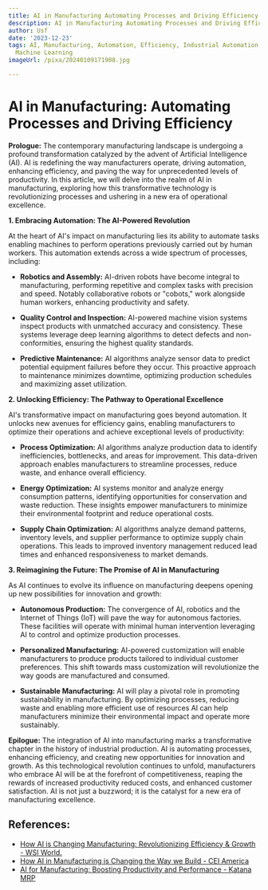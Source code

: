 ```yaml
---
title: AI in Manufacturing Automating Processes and Driving Efficiency
description: AI in Manufacturing Automating Processes and Driving Efficiency
author: Usf
date: '2023-12-23'
tags: AI, Manufacturing, Automation, Efficiency, Industrial Automation, Robotics,
  Machine Learning
imageUrl: /pixa/20240109171908.jpg

---
```

# AI in Manufacturing: Automating Processes and Driving Efficiency

**Prologue:**
The  contemporary manufacturing  landscape is undergoing a profound transformation catalyzed by the advent of Artificial Intelligence (AI).  AI is redefining the way manufacturers operate, driving  automation, enhancing efficiency, and  paving the way for unprecedented levels of productivity. In this article, we will delve into the realm of AI in manufacturing, exploring  how this transformative technology is revolutionizing processes and  ushering in a new era of  operational excellence.

**1. Embracing  Automation: The AI-Powered  Revolution**

At  the heart of AI's impact on manufacturing lies  its ability to automate tasks enabling machines to  perform operations previously carried out by human workers. This automation extends across a wide  spectrum of processes, including:

- **Robotics and Assembly:** AI-driven robots have become integral to manufacturing, performing repetitive and complex tasks with precision and speed. Notably collaborative robots or "cobots," work alongside human workers, enhancing productivity  and safety.

- **Quality Control  and Inspection:** AI-powered machine vision systems inspect products with unmatched accuracy and consistency. These systems leverage deep learning algorithms to detect defects and non-conformities, ensuring the highest quality standards.

- **Predictive Maintenance:** AI algorithms  analyze  sensor data to predict potential equipment failures before they occur. This proactive approach to maintenance minimizes downtime, optimizing production schedules and maximizing asset utilization.

**2. Unlocking  Efficiency: The Pathway to Operational Excellence**

AI's transformative  impact on manufacturing goes beyond automation. It unlocks new avenues for efficiency gains, enabling manufacturers to optimize their operations and achieve  exceptional levels of productivity:

- **Process  Optimization:** AI algorithms  analyze production data  to identify inefficiencies, bottlenecks, and areas for improvement. This data-driven approach enables manufacturers to  streamline processes, reduce waste, and enhance overall efficiency.

-  **Energy Optimization:** AI systems monitor  and analyze energy consumption patterns, identifying opportunities for conservation and waste reduction. These  insights empower manufacturers to minimize their  environmental footprint and  reduce operational costs.

- **Supply Chain Optimization:** AI algorithms analyze  demand patterns, inventory levels, and supplier performance  to optimize  supply chain operations. This leads to improved inventory management reduced lead times and enhanced responsiveness to market demands.

**3. Reimagining the Future: The Promise of AI in Manufacturing**

As AI continues to evolve its influence on manufacturing deepens opening up new possibilities for innovation and growth:

- **Autonomous Production:** The convergence of  AI, robotics and the Internet of Things (IoT) will pave the way for  autonomous factories. These  facilities will  operate with minimal human  intervention leveraging AI to control and optimize production processes.

- **Personalized Manufacturing:** AI-powered customization will enable manufacturers to produce products tailored to individual customer  preferences. This shift towards mass customization will revolutionize the  way goods  are manufactured and consumed.

- **Sustainable Manufacturing:** AI will play  a pivotal role in promoting sustainability  in manufacturing. By optimizing processes,  reducing waste and enabling more efficient use of resources AI can help manufacturers minimize their environmental impact and operate more sustainably.

**Epilogue:**
The integration of AI into manufacturing marks a transformative chapter in  the history of industrial production. AI is automating processes, enhancing efficiency, and creating new  opportunities  for innovation and growth. As this technological  revolution continues to unfold, manufacturers who embrace AI  will be at the forefront  of competitiveness, reaping  the  rewards of increased productivity reduced costs, and enhanced customer satisfaction. AI is not  just a buzzword; it is the catalyst for a new era of manufacturing excellence.

## References:
- [How AI is Changing Manufacturing: Revolutionizing Efficiency & Growth - WSI World.](https://www.wsiworld.com/blog/how-ai-is-changing-manufacturing-revolutionizing-efficiency-growth)
- [How AI in Manufacturing is Changing the Way we Build - CEI America](https://www.ceiamerica.com/blog/how-ai-in-manufacturing-is-revolutionizing-the-way-we-build/)
- [AI for Manufacturing: Boosting Productivity and Performance - Katana MRP](https://katanamrp.com/blog/ai-for-manufacturing/)
